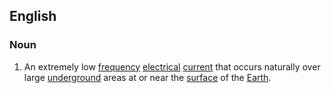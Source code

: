 ==English==

===Noun===
{{wikipedia}}
{{infl|en|noun|head=[[telluric]] [[current]]}}

#An extremely low [[frequency]] [[electrical]] [[current]] that occurs naturally over large [[underground]] areas at or near the [[surface]] of the [[Earth]].